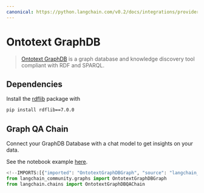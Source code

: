 ```yaml
---
canonical: https://python.langchain.com/v0.2/docs/integrations/providers/ontotext_graphdb/
---
```


# Ontotext GraphDB

> [Ontotext GraphDB](https://graphdb.ontotext.com/) is a graph database and knowledge discovery tool compliant with RDF and SPARQL.

## Dependencies

Install the [rdflib](https://github.com/RDFLib/rdflib) package with
```bash
pip install rdflib==7.0.0
```

## Graph QA Chain

Connect your GraphDB Database with a chat model to get insights on your data.

See the notebook example [here](/docs/integrations/graphs/ontotext).

```python
<!--IMPORTS:[{"imported": "OntotextGraphDBGraph", "source": "langchain_community.graphs", "docs": "https://api.python.langchain.com/en/latest/graphs/langchain_community.graphs.ontotext_graphdb_graph.OntotextGraphDBGraph.html", "title": "Ontotext GraphDB"}, {"imported": "OntotextGraphDBQAChain", "source": "langchain.chains", "docs": "https://api.python.langchain.com/en/latest/chains/langchain_community.chains.graph_qa.ontotext_graphdb.OntotextGraphDBQAChain.html", "title": "Ontotext GraphDB"}]-->
from langchain_community.graphs import OntotextGraphDBGraph
from langchain.chains import OntotextGraphDBQAChain
```